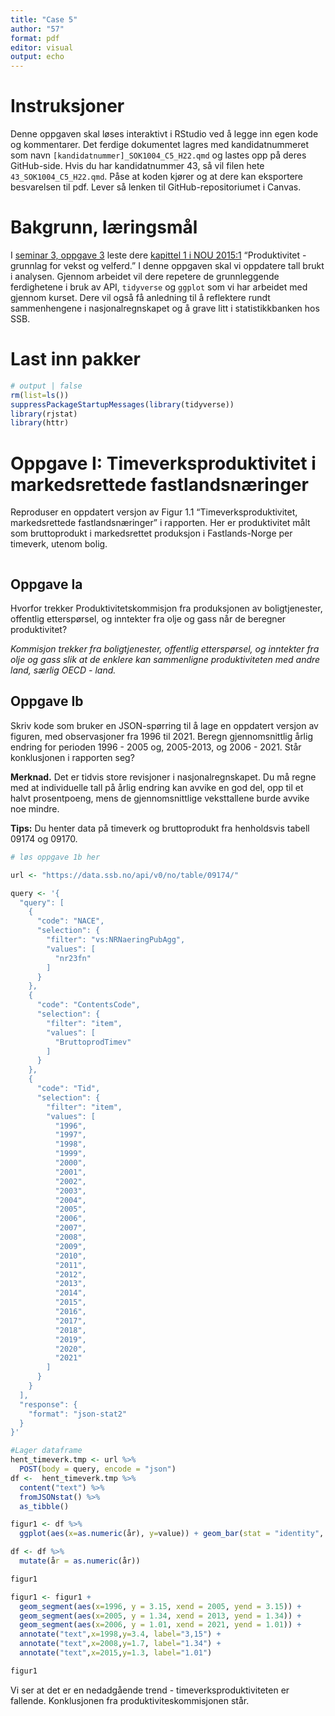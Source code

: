 ---
title: "Case 5"
author: "57"
format: pdf
editor: visual
output: echo
---

# Instruksjoner

Denne oppgaven skal løses interaktivt i RStudio ved å legge inn egen kode og kommentarer. Det ferdige dokumentet lagres med kandidatnummeret som navn `[kandidatnummer]_SOK1004_C5_H22.qmd` og lastes opp på deres GitHub-side. Hvis du har kandidatnummer 43, så vil filen hete `43_SOK1004_C5_H22.qmd`. Påse at koden kjører og at dere kan eksportere besvarelsen til pdf. Lever så lenken til GitHub-repositoriumet i Canvas.

# Bakgrunn, læringsmål

I [seminar 3, oppgave 3](https://uit-sok-1004-h22.github.io/seminar/s3.html) leste dere [kapittel 1 i NOU 2015:1](https://uit-sok-1004-h22.github.io/seminar/NOU%202015_%201%20kap%201%20(prod1).pdf) "Produktivitet - grunnlag for vekst og velferd." I denne oppgaven skal vi oppdatere tall brukt i analysen. Gjennom arbeidet vil dere repetere de grunnleggende ferdighetene i bruk av API, `tidyverse` og `ggplot` som vi har arbeidet med gjennom kurset. Dere vil også få anledning til å reflektere rundt sammenhengene i nasjonalregnskapet og å grave litt i statistikkbanken hos SSB.

# Last inn pakker

```{r}
# output | false
rm(list=ls()) 
suppressPackageStartupMessages(library(tidyverse))
library(rjstat)
library(httr)
```

# Oppgave I: Timeverksproduktivitet i markedsrettede fastlandsnæringer

Reproduser en oppdatert versjon av Figur 1.1 "Timeverksproduktivitet, markedsrettede fastlandsnæringer" i rapporten. Her er produktivitet målt som bruttoprodukt i markedsrettet produksjon i Fastlands-Norge per timeverk, utenom bolig.

```{r}
```

## Oppgave Ia

Hvorfor trekker Produktivitetskommisjon fra produksjonen av boligtjenester, offentlig etterspørsel, og inntekter fra olje og gass når de beregner produktivitet?

*Kommisjon trekker fra boligtjenester, offentlig etterspørsel, og inntekter fra olje og gass slik at de enklere kan sammenligne produktiviteten med andre land, særlig OECD - land.*

## Oppgave Ib

Skriv kode som bruker en JSON-spørring til å lage en oppdatert versjon av figuren, med observasjoner fra 1996 til 2021. Beregn gjennomsnittlig årlig endring for perioden 1996 - 2005 og, 2005-2013, og 2006 - 2021. Står konklusjonen i rapporten seg?

**Merknad.** Det er tidvis store revisjoner i nasjonalregnskapet. Du må regne med at individuelle tall på årlig endring kan avvike en god del, opp til et halvt prosentpoeng, mens de gjennomsnittlige veksttallene burde avvike noe mindre.

**Tips:** Du henter data på timeverk og bruttoprodukt fra henholdsvis tabell 09174 og 09170.

```{r, output | false}

# løs oppgave 1b her

url <- "https://data.ssb.no/api/v0/no/table/09174/"

query <- '{
  "query": [
    {
      "code": "NACE",
      "selection": {
        "filter": "vs:NRNaeringPubAgg",
        "values": [
          "nr23fn"
        ]
      }
    },
    {
      "code": "ContentsCode",
      "selection": {
        "filter": "item",
        "values": [
          "BruttoprodTimev"
        ]
      }
    },
    {
      "code": "Tid",
      "selection": {
        "filter": "item",
        "values": [
          "1996",
          "1997",
          "1998",
          "1999",
          "2000",
          "2001",
          "2002",
          "2003",
          "2004",
          "2005",
          "2006",
          "2007",
          "2008",
          "2009",
          "2010",
          "2011",
          "2012",
          "2013",
          "2014",
          "2015",
          "2016",
          "2017",
          "2018",
          "2019",
          "2020",
          "2021"
        ]
      }
    }
  ],
  "response": {
    "format": "json-stat2"
  }
}'

#Lager dataframe
hent_timeverk.tmp <- url %>%
  POST(body = query, encode = "json")
df <-  hent_timeverk.tmp %>%
  content("text") %>%
  fromJSONstat() %>%
  as_tibble()
```

```{r}
figur1 <- df %>% 
  ggplot(aes(x=as.numeric(år), y=value)) + geom_bar(stat = "identity", fill="#89CFF0", colour="black") + labs(title = "Timeverksproduktivitet, markedsrettede fastlandsnæringer.",x ="år",y="") 

df <- df %>% 
  mutate(år = as.numeric(år))

figur1

figur1 <- figur1 + 
  geom_segment(aes(x=1996, y = 3.15, xend = 2005, yend = 3.15)) + 
  geom_segment(aes(x=2005, y = 1.34, xend = 2013, yend = 1.34)) + 
  geom_segment(aes(x=2006, y = 1.01, xend = 2021, yend = 1.01)) + 
  annotate("text",x=1998,y=3.4, label="3,15") + 
  annotate("text",x=2008,y=1.7, label="1.34") + 
  annotate("text",x=2015,y=1.3, label="1.01") 

figur1
```

Vi ser at det er en nedadgående trend - timeverksproduktiviteten er fallende. Konklusjonen fra produktiviteskommisjonen står.
